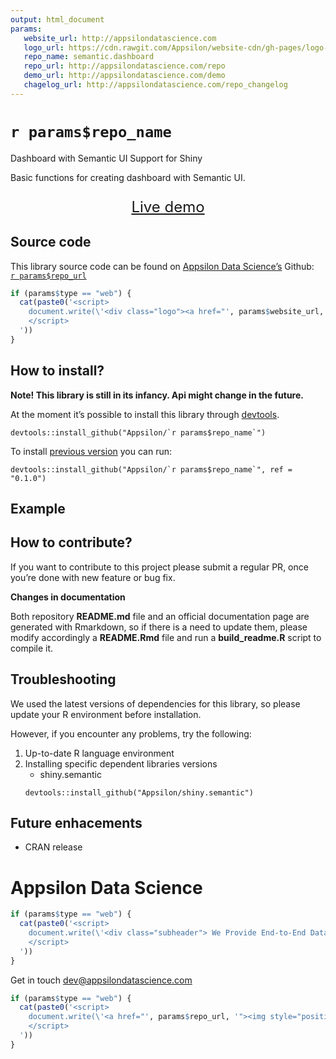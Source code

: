 ```yaml
---
output: html_document
params:
   website_url: http://appsilondatascience.com
   logo_url: https://cdn.rawgit.com/Appsilon/website-cdn/gh-pages/logo-white.png
   repo_name: semantic.dashboard
   repo_url: http://appsilondatascience.com/repo
   demo_url: http://appsilondatascience.com/demo
   chagelog_url: http://appsilondatascience.com/repo_changelog
---
```


<link href="http://fonts.googleapis.com/css?family=Lato:300,700,300italic|Inconsolata" rel="stylesheet" type="text/css">
<link href='docs/style.css' rel='stylesheet' type='text/css'>

`r params$repo_name`
===========

<div class="subheader">Dashboard with Semantic UI Support for Shiny</div>

<div class="section level2">
Basic functions for creating dashboard with Semantic UI.

<!-- #Basic tutorial article is available on [Appsilon Data Science blog](your_future_art_link). -->

<!-- Live demo link below -->
<p style="text-align: center; font-size: x-large;">
<a href="`r params$demo_url`">Live demo</a>
</p>

</div>

Source code {.darkslide}
-----------

This library source code can be found on [Appsilon Data Science's](`r params$website_url`) Github:
<br>
[`r params$repo_url`](`r params$repo_url`)

```r
if (params$type == "web") {
  cat(paste0('<script>
    document.write(\'<div class="logo"><a href="', params$website_url, '"><img alt="Appsilon Data Science" src="', params$logo_url, '"/></a></div>\')
    </script>
  '))
}
```

How to install?
---------------
**Note! This library is still in its infancy. Api might change in the future.**

At the moment it's possible to install this library through [devtools](https://github.com/hadley/devtools).
```
devtools::install_github("Appsilon/`r params$repo_name`")
```

To install [previous version](`r params$changelog_url`) you can run:
```
devtools::install_github("Appsilon/`r params$repo_name`", ref = "0.1.0")
```

Example {.firebrick}
-------


How to contribute?
-----------------
If you want to contribute to this project please submit a regular PR, once you're done with new feature or bug fix.<br>

**Changes in documentation**

Both repository **README.md** file and an official documentation page are generated with Rmarkdown, so if there is a need to update them, please modify accordingly a **README.Rmd** file  and run a **build_readme.R** script to compile it.

Troubleshooting {.darkorange}
-----------------
We used the latest versions of dependencies for this library, so please update your R environment before installation.

However, if you encounter any problems, try the following:

1. Up-to-date R language environment
2. Installing specific dependent libraries versions
    * shiny.semantic
    ```
    devtools::install_github("Appsilon/shiny.semantic")
    ```


Future enhacements
------------------
* CRAN release

Appsilon Data Science {.footer}
=====================
```r
if (params$type == "web") {
  cat(paste0('<script>
    document.write(\'<div class="subheader"> We Provide End-to-End Data Science Solutions </div>  <div class="logo"><a href="', params$website_url, '"><img alt="Appsilon Data Science" src="', params$logo_url, '" /></a></div>\');
    </script>
  '))
}
```

Get in touch [dev@appsilondatascience.com](dev@appsilondatascience.com)

```r
if (params$type == "web") {
  cat(paste0('<script>
    document.write(\'<a href="', params$repo_url, '"><img style="position: absolute; margin: 0; top: 0; right: 0; border: 0;" src="https://camo.githubusercontent.com/38ef81f8aca64bb9a64448d0d70f1308ef5341ab/68747470733a2f2f73332e616d617a6f6e6177732e636f6d2f6769746875622f726962626f6e732f666f726b6d655f72696768745f6461726b626c75655f3132313632312e706e67" alt="Fork me on GitHub" data-canonical-src="https://s3.amazonaws.com/github/ribbons/forkme_right_darkblue_121621.png"></a>\');
    </script>
  '))
}
```
